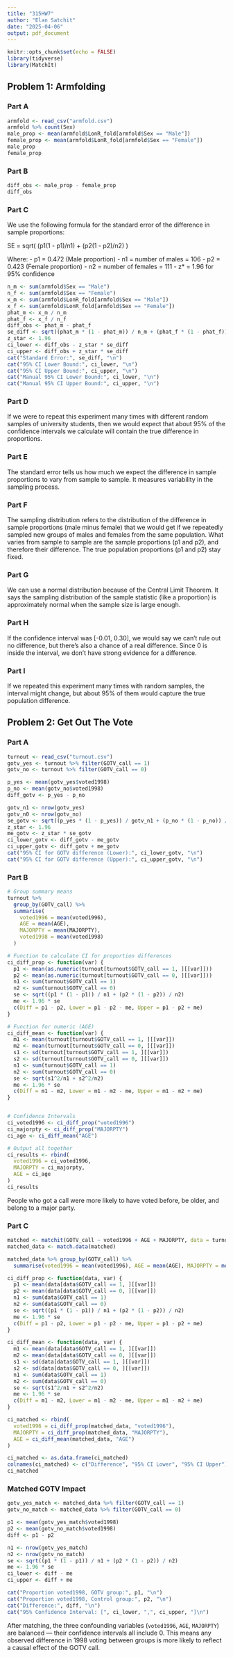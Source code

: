 ---
title: "315HW7"
author: "Elan Satchit"
date: "2025-04-06"
output: pdf_document
---

```{r setup, include=FALSE}
knitr::opts_chunk$set(echo = FALSE)
library(tidyverse)
library(MatchIt)
```

## Problem 1: Armfolding

### Part A
```{r}
armfold <- read_csv("armfold.csv")
armfold %>% count(Sex)
male_prop <- mean(armfold$LonR_fold[armfold$Sex == "Male"])
female_prop <- mean(armfold$LonR_fold[armfold$Sex == "Female"])
male_prop
female_prop
```

### Part B
```{r}
diff_obs <- male_prop - female_prop
diff_obs
```

### Part C
We use the following formula for the standard error of the difference in sample proportions:

SE = sqrt( (p1(1 - p1)/n1) + (p2(1 - p2)/n2) )

Where:
- p1 = 0.472 (Male proportion)
- n1 = number of males = 106
- p2 = 0.423 (Female proportion)
- n2 = number of females = 111
- z* = 1.96 for 95% confidence

```{r}
n_m <- sum(armfold$Sex == "Male")
n_f <- sum(armfold$Sex == "Female")
x_m <- sum(armfold$LonR_fold[armfold$Sex == "Male"])
x_f <- sum(armfold$LonR_fold[armfold$Sex == "Female"])
phat_m <- x_m / n_m
phat_f <- x_f / n_f
diff_obs <- phat_m - phat_f
se_diff <- sqrt((phat_m * (1 - phat_m)) / n_m + (phat_f * (1 - phat_f)) / n_f)
z_star <- 1.96
ci_lower <- diff_obs - z_star * se_diff
ci_upper <- diff_obs + z_star * se_diff
cat("Standard Error:", se_diff, "\n")
cat("95% CI Lower Bound:", ci_lower, "\n")
cat("95% CI Upper Bound:", ci_upper, "\n")
cat("Manual 95% CI Lower Bound:", ci_lower, "\n")
cat("Manual 95% CI Upper Bound:", ci_upper, "\n")
```

### Part D
If we were to repeat this experiment many times with different random samples of university students, then we would expect that about 95% of the confidence intervals we calculate will contain the true difference in proportions.

### Part E
The standard error tells us how much we expect the difference in sample proportions to vary from sample to sample. It measures variability in the sampling process.

### Part F
The sampling distribution refers to the distribution of the difference in sample proportions (male minus female) that we would get if we repeatedly sampled new groups of males and females from the same population. What varies from sample to sample are the sample proportions (p1 and p2), and therefore their difference. The true population proportions (p1 and p2) stay fixed.

### Part G
We can use a normal distribution because of the Central Limit Theorem. It says the sampling distribution of the sample statistic (like a proportion) is approximately normal when the sample size is large enough.

### Part H
If the confidence interval was [-0.01, 0.30], we would say we can't rule out no difference, but there’s also a chance of a real difference. Since 0 is inside the interval, we don't have strong evidence for a difference.

### Part I
If we repeated this experiment many times with random samples, the interval might change, but about 95% of them would capture the true population difference.

## Problem 2: Get Out The Vote

### Part A
```{r}
turnout <- read_csv("turnout.csv")
gotv_yes <- turnout %>% filter(GOTV_call == 1)
gotv_no <- turnout %>% filter(GOTV_call == 0)

p_yes <- mean(gotv_yes$voted1998)
p_no <- mean(gotv_no$voted1998)
diff_gotv <- p_yes - p_no

gotv_n1 <- nrow(gotv_yes)
gotv_n0 <- nrow(gotv_no)
se_gotv <- sqrt((p_yes * (1 - p_yes)) / gotv_n1 + (p_no * (1 - p_no)) / gotv_n0)
z_star <- 1.96
me_gotv <- z_star * se_gotv
ci_lower_gotv <- diff_gotv - me_gotv
ci_upper_gotv <- diff_gotv + me_gotv
cat("95% CI for GOTV difference (Lower):", ci_lower_gotv, "\n")
cat("95% CI for GOTV difference (Upper):", ci_upper_gotv, "\n")
```

### Part B
```{r}
# Group summary means
turnout %>%
  group_by(GOTV_call) %>%
  summarise(
    voted1996 = mean(voted1996),
    AGE = mean(AGE),
    MAJORPTY = mean(MAJORPTY),
    voted1998 = mean(voted1998)
  )

# Function to calculate CI for proportion differences
ci_diff_prop <- function(var) {
  p1 <- mean(as.numeric(turnout[turnout$GOTV_call == 1, ][[var]]))
  p2 <- mean(as.numeric(turnout[turnout$GOTV_call == 0, ][[var]]))
  n1 <- sum(turnout$GOTV_call == 1)
  n2 <- sum(turnout$GOTV_call == 0)
  se <- sqrt((p1 * (1 - p1)) / n1 + (p2 * (1 - p2)) / n2)
  me <- 1.96 * se
  c(Diff = p1 - p2, Lower = p1 - p2 - me, Upper = p1 - p2 + me)
}

# Function for numeric (AGE)
ci_diff_mean <- function(var) {
  m1 <- mean(turnout[turnout$GOTV_call == 1, ][[var]])
  m2 <- mean(turnout[turnout$GOTV_call == 0, ][[var]])
  s1 <- sd(turnout[turnout$GOTV_call == 1, ][[var]])
  s2 <- sd(turnout[turnout$GOTV_call == 0, ][[var]])
  n1 <- sum(turnout$GOTV_call == 1)
  n2 <- sum(turnout$GOTV_call == 0)
  se <- sqrt(s1^2/n1 + s2^2/n2)
  me <- 1.96 * se
  c(Diff = m1 - m2, Lower = m1 - m2 - me, Upper = m1 - m2 + me)
}


# Confidence Intervals
ci_voted1996 <- ci_diff_prop("voted1996")
ci_majorpty <- ci_diff_prop("MAJORPTY")
ci_age <- ci_diff_mean("AGE")

# Output all together
ci_results <- rbind(
  voted1996 = ci_voted1996,
  MAJORPTY = ci_majorpty,
  AGE = ci_age
)
ci_results

```

People who got a call were more likely to have voted before, be older, and belong to a major party.

### Part C
```{r}
matched <- matchit(GOTV_call ~ voted1996 + AGE + MAJORPTY, data = turnout, method = "nearest", ratio = 5)
matched_data <- match.data(matched)

matched_data %>% group_by(GOTV_call) %>% 
  summarise(voted1996 = mean(voted1996), AGE = mean(AGE), MAJORPTY = mean(MAJORPTY))

ci_diff_prop <- function(data, var) {
  p1 <- mean(data[data$GOTV_call == 1, ][[var]])
  p2 <- mean(data[data$GOTV_call == 0, ][[var]])
  n1 <- sum(data$GOTV_call == 1)
  n2 <- sum(data$GOTV_call == 0)
  se <- sqrt((p1 * (1 - p1)) / n1 + (p2 * (1 - p2)) / n2)
  me <- 1.96 * se
  c(Diff = p1 - p2, Lower = p1 - p2 - me, Upper = p1 - p2 + me)
}

ci_diff_mean <- function(data, var) {
  m1 <- mean(data[data$GOTV_call == 1, ][[var]])
  m2 <- mean(data[data$GOTV_call == 0, ][[var]])
  s1 <- sd(data[data$GOTV_call == 1, ][[var]])
  s2 <- sd(data[data$GOTV_call == 0, ][[var]])
  n1 <- sum(data$GOTV_call == 1)
  n2 <- sum(data$GOTV_call == 0)
  se <- sqrt(s1^2/n1 + s2^2/n2)
  me <- 1.96 * se
  c(Diff = m1 - m2, Lower = m1 - m2 - me, Upper = m1 - m2 + me)
}

ci_matched <- rbind(
  voted1996 = ci_diff_prop(matched_data, "voted1996"),
  MAJORPTY = ci_diff_prop(matched_data, "MAJORPTY"),
  AGE = ci_diff_mean(matched_data, "AGE")
)

ci_matched <- as.data.frame(ci_matched)
colnames(ci_matched) <- c("Difference", "95% CI Lower", "95% CI Upper")
ci_matched
```

### Matched GOTV Impact
```{r}
gotv_yes_match <- matched_data %>% filter(GOTV_call == 1)
gotv_no_match <- matched_data %>% filter(GOTV_call == 0)

p1 <- mean(gotv_yes_match$voted1998)
p2 <- mean(gotv_no_match$voted1998)
diff <- p1 - p2

n1 <- nrow(gotv_yes_match)
n2 <- nrow(gotv_no_match)
se <- sqrt((p1 * (1 - p1)) / n1 + (p2 * (1 - p2)) / n2)
me <- 1.96 * se
ci_lower <- diff - me
ci_upper <- diff + me

cat("Proportion voted1998, GOTV group:", p1, "\n")
cat("Proportion voted1998, Control group:", p2, "\n")
cat("Difference:", diff, "\n")
cat("95% Confidence Interval: [", ci_lower, ",", ci_upper, "]\n")
```

After matching, the three confounding variables (`voted1996`, `AGE`, `MAJORPTY`) are balanced — their confidence intervals all include 0. This means any observed difference in 1998 voting between groups is more likely to reflect a causal effect of the GOTV call.
